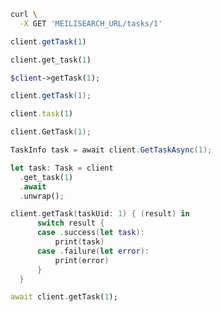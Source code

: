 <CodeGroup>

```bash cURL
curl \
  -X GET 'MEILISEARCH_URL/tasks/1'
```


```javascript JS
client.getTask(1)
```


```python Python
client.get_task(1)
```


```php PHP
$client->getTask(1);
```


```java Java
client.getTask(1);
```


```ruby Ruby
client.task(1)
```


```go Go
client.GetTask(1);
```


```csharp C#
TaskInfo task = await client.GetTaskAsync(1);

```


```rust Rust
let task: Task = client
  .get_task(1)
  .await
  .unwrap();
```


```swift Swift
client.getTask(taskUid: 1) { (result) in
      switch result {
      case .success(let task):
          print(task)
      case .failure(let error):
          print(error)
      }
  }
```


```dart Dart
await client.getTask(1);
```

</CodeGroup>